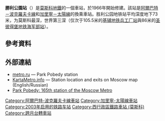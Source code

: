 {{Infobox station
| name             = 勝利公園
| native_name      = Парк Победы
| native_name_lang = ru
| other_name       = 
| type             = [[莫斯科地鐵|莫斯科地鐵]]車站
| image            = Parkpobedy-mm01.jpg
| address          = [[西行政區_(莫斯科)|西行政區]]{{link-en|多羅戈米洛沃區|Dorogomilovo District}}[[庫圖佐夫大道|庫圖佐夫大道]]
| borough          = [[莫斯科|莫斯科]]
| country          = [[俄羅斯|俄羅斯]]
| coordinates      = {{coord|55.7362|37.5182|display=inline,title}}
| owned            = 莫斯科地鐵
| line             = {{MOSMETRO-bull|3|text=1}}<br />[[File:Moskwa_Metro_Line_8A.svg|20px]] [[加里寧－太陽線|加里寧－太陽線]]（西段）
| platform         = 2個[[島式月台|島式月台]]
| tracks           = 4條
| other            = '''[[巴士|巴士]]'''：м2、м7、116、157、239、297、339、442、454、474、477、523、622、840、т34、т39к、н2
| ADA              = 
| depth            = {{convert|73|m}}<ref name="ind">[http://mosmetro.ru/press/digits/?type=m Метрополитен в цифрах]{{ru icon}}</ref>
| levels           = 1層
| parking          = 無
| structure        = 深層外掛樑三跨徑車站
| code             = 
| zone             = 
| closed           = 
| former           = 
| opened           = {{start date and age|df=yes|2003|5|6}}
| rebuilt          = 
| passengers       = 
| mpassengers      = 
| pass_system      = 
| pass_year        = 
| pass_percent     = 
| services         = 
| route_map        = 
| map_state        = collapsed
| map_type         = Moscow Ring Road
| AlternativeMap   = Moscow map MKAD grayscale.png
| map_overlay      = Moscow metro map including line 14.svg
| map_caption      = 
| image_size       = 
| image_caption    = 
}}
'''勝利公園站'''（{{lang-rus|Парк Победы|Park Pobedy}}）是[[莫斯科地鐵|莫斯科地鐵]]的一個車站，於1966年開始修建。該站是[[阿爾巴特－波克羅夫卡線|阿爾巴特－波克羅夫卡線]]和[[加里寧－太陽線|加里寧－太陽線]]的換乘車站。胜利公园地铁站平均深度地下73米，为莫斯科最深，世界第三深（仅次于105.5米的[[基辅地铁|基辅地铁]][[兵工廠站|兵工厂站]]與86米的[[圣彼得堡地铁|圣彼得堡地铁]][[海軍部站_(聖彼得堡地鐵)|海军部站]]）。

==參考資料==
{{reflist}}

==外部連結==
{{commons category|Park Pobedy (Moscow Metro)}}
*[http://www.metro.ru/stations/arbatsko-pokrovskaya/park_pobedy/ metro.ru] {{Wayback|url=http://www.metro.ru/stations/arbatsko-pokrovskaya/park_pobedy/ |date=20200820141512 }} — Park Pobedy station
*[http://www.kartametro.info/?hl=EN&ms=ParkPobedy&z=17&t=k KartaMetro.info] {{Wayback|url=http://www.kartametro.info/?hl=EN&ms=ParkPobedy&z=17&t=k |date=20220110165345 }} — Station location and exits on Moscow map (English/Russian)
*[http://news.metro.ru/mtt0603.html Park Pobedy: 165th station of the Moscow Metro] {{Wayback|url=http://news.metro.ru/mtt0603.html |date=20200119153428 }}
{{阿爾巴特－波克羅夫卡線}}
{{加里寧－太陽線}}
[[Category:阿爾巴特-波克羅夫卡線車站|Category:阿爾巴特-波克羅夫卡線車站]]
[[Category:加里寧-太陽線車站|Category:加里寧-太陽線車站]]
[[Category:2003年启用的铁路车站|Category:2003年启用的铁路车站]]
[[Category:西行政區鐵路車站_(莫斯科)|Category:西行政區鐵路車站 (莫斯科)]]
[[Category:跨月台轉車站|Category:跨月台轉車站]]